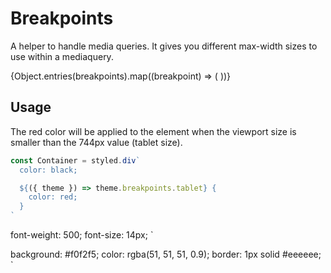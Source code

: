 

<Meta title="Tokens/Breakpoints" />

# Breakpoints

A helper to handle media queries. It gives you different max-width sizes to use within a mediaquery.

<div>
  {Object.entries(breakpoints).map((breakpoint) => (
    <Title key={breakpoint}>
      <b>{breakpoint[0]} - </b>
      <Code style={{}}>{breakpoint[1]}</Code>
    </Title>
  ))}
</div>

## Usage

The red color will be applied to the element when the viewport size is smaller than the 744px value (tablet size).

```jsx
const Container = styled.div`
  color: black;

  ${({ theme }) => theme.breakpoints.tablet} {
    color: red;
  }
`
```

  font-weight: 500;
  font-size: 14px;
`

  background: #f0f2f5;
  color: rgba(51, 51, 51, 0.9);
  border: 1px solid #eeeeee;
`
